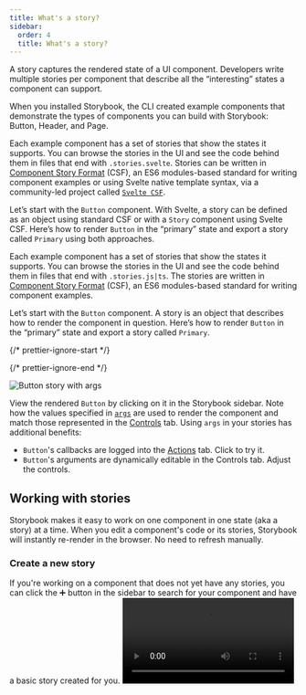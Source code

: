 ```yaml
---
title: What's a story?
sidebar:
  order: 4
  title: What's a story?
---
```


A story captures the rendered state of a UI component. Developers write multiple stories per component that describe all the “interesting” states a component can support.

When you installed Storybook, the CLI created example components that demonstrate the types of components you can build with Storybook: Button, Header, and Page.

<If renderer="svelte">

  Each example component has a set of stories that show the states it supports. You can browse the stories in the UI and see the code behind them in files that end with `.stories.svelte`. Stories can be written in [Component Story Format](../api/csf.mdx) (CSF), an ES6 modules-based standard for writing component examples or using Svelte native template syntax, via a community-led project called [`Svelte CSF`](https://storybook.js.org/addons/@storybook/addon-svelte-csf).

  Let’s start with the `Button` component. With Svelte, a story can be defined as an object using standard CSF or with a `Story` component using Svelte CSF. Here’s how to render `Button` in the “primary” state and export a story called `Primary` using both approaches.

</If>

<If notRenderer="svelte">
  
  Each example component has a set of stories that show the states it supports. You can browse the stories in the UI and see the code behind them in files that end with `.stories.js|ts`. The stories are written in [Component Story Format](../api/csf.mdx) (CSF), an ES6 modules-based standard for writing component examples.

  Let’s start with the `Button` component. A story is an object that describes how to render the component in question. Here’s how to render `Button` in the “primary” state and export a story called `Primary`.

</If>

{/* prettier-ignore-start */}

<CodeSnippets path="button-story-with-args.md" />

{/* prettier-ignore-end */}

![Button story with args](../_assets/get-started/example-button-args.png)

View the rendered `Button` by clicking on it in the Storybook sidebar. Note how the values specified in [`args`](../writing-stories/args.mdx) are used to render the component and match those represented in the [Controls](../essentials/controls.mdx) tab. Using `args` in your stories has additional benefits:

* `Button`'s callbacks are logged into the [Actions](../essentials/actions.mdx) tab. Click to try it.
* `Button`'s arguments are dynamically editable in the Controls tab. Adjust the controls.

## Working with stories

Storybook makes it easy to work on one component in one state (aka a story) at a time. When you edit a component's code or its stories, Storybook will instantly re-render in the browser. No need to refresh manually.

### Create a new story

<If renderer="react">
  If you're working on a component that does not yet have any stories, you can click the ➕ button in the sidebar to search for your component and have a basic story created for you.

  <Video src="../_assets/get-started/new-component-story-from-plus-button-optimized.mp4" />

  You can also create a story file for your new story. We recommend copy/pasting an existing story file next to the component source file, then adjusting it for your component.
</If>

<If renderer="svelte">

  <Callout variant="info">

    This feature is not supported with the Svelte template syntax story format. To opt-in to this feature with Svelte, you must use Storybook's [Component Story Format](../api/csf.mdx).
    
  </Callout>
  
</If>

<If notRenderer="react">
  If you're working on a component that does not yet have any stories, you can create a story file for your component with a new story. We recommend copy/pasting an existing story file next to the component source file, then adjusting it for your component.
</If>

<Video src="../_assets/get-started/new-component-story-in-code-optimized.mp4" />

If you're working on a component that already has other stories, you can use the [Controls panel](../essentials/controls.mdx) to adjust the value of a control and then save those changes as a new story.

<Video src="../_assets/get-started/new-story-from-controls-optimized.mp4" />

Or, if you prefer, edit the story file's code to add a new named export for your story:

<Video src="../_assets/get-started/new-story-in-code-optimized.mp4" />

### Edit a story

Using the [Controls panel](../essentials/controls.mdx), update a control's value for a story. You can then save the changes to the story and the story file's code will be updated for you.

<Video src="../_assets/get-started/edit-story-from-controls-optimized.mp4" />

Of course, you can always update the story's code directly too:

<Video src="../_assets/get-started/edit-story-in-code-optimized.mp4" />

Stories are also helpful for checking that UI continues to look correct as you make changes. The `Button` component has four stories that show it in different use cases. View those stories now to confirm that your change to `Primary` didn’t introduce unintentional bugs in the other stories.

<Video src="../_assets/get-started/example-button-browse-stories-optimized.mp4" />

Checking component’s stories as you develop helps prevent accidental regressions. [Tools that integrate with Storybook can automate this](../writing-tests/index.mdx) for you.

Now that we’ve seen the basic anatomy of a story let’s see how we use Storybook’s UI to develop stories.
